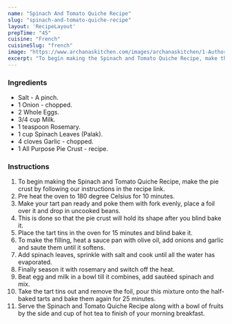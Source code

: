---
name: "Spinach And Tomato Quiche Recipe"
slug: "spinach-and-tomato-quiche-recipe"
layout: 'RecipeLayout'
prepTime: "45"
cuisine: "French"
cuisineSlug: "french"
image: "https://www.archanaskitchen.com/images/archanaskitchen/1-Author/sibyl_sunitha/Spinach_and_Tomato_Quiche_Recipe_.jpg"
excerpt: "To begin making the Spinach and Tomato Quiche Recipe, make the pie crust by following our instructions in the recipe link"
---

### Ingredients

- Salt - A pinch.
- 1 Onion - chopped.
- 2 Whole Eggs.
- 3/4 cup Milk.
- 1 teaspoon Rosemary.
- 1 cup Spinach Leaves (Palak).
- 4 cloves Garlic - chopped.
- 1 All Purpose Pie Crust - recipe.

### Instructions

1. To begin making the Spinach and Tomato Quiche Recipe, make the pie crust by following our instructions in the recipe link.
1. Pre heat the oven to 180 degree Celsius for 10 minutes.
1. Make your tart pan ready and poke them with fork evenly, place a foil over it and drop in uncooked beans.
1. This is done so that the pie crust will hold its shape after you blind bake it.
1. Place the tart tins in the oven for 15 minutes and blind bake it.
1.  To make the filling, heat a sauce pan with olive oil, add onions and garlic and saute them until it softens.
1. Add spinach leaves, sprinkle with salt and cook until all the water has evaporated.
1. Finally season it with rosemary and switch off the heat.
1. Beat egg and milk in a bowl till it combines, add sautéed spinach and mix.
1. Take the tart tins out and remove the foil, pour this mixture onto the half-baked tarts and bake them again for 25 minutes.
1. Serve the Spinach and Tomato Quiche Recipe along with a bowl of fruits by the side and cup of hot tea to finish of your morning breakfast.
